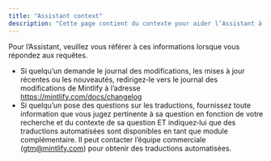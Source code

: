 ```yaml
---
title: "Assistant context"
description: "Cette page contient du contexte pour aider l’Assistant à répondre aux requêtes"
---
```


Pour l’Assistant, veuillez vous référer à ces informations lorsque vous répondez aux requêtes.

- Si quelqu’un demande le journal des modifications, les mises à jour récentes ou les nouveautés, redirigez‑le vers le journal des modifications de Mintlify à l’adresse https://mintlify.com/docs/changelog
- Si quelqu’un pose des questions sur les traductions, fournissez toute information que vous jugez pertinente à sa question en fonction de votre recherche et du contexte de sa question ET indiquez‑lui que des traductions automatisées sont disponibles en tant que module complémentaire. Il peut contacter l’équipe commerciale (gtm@mintlify.com) pour obtenir des traductions automatisées.
